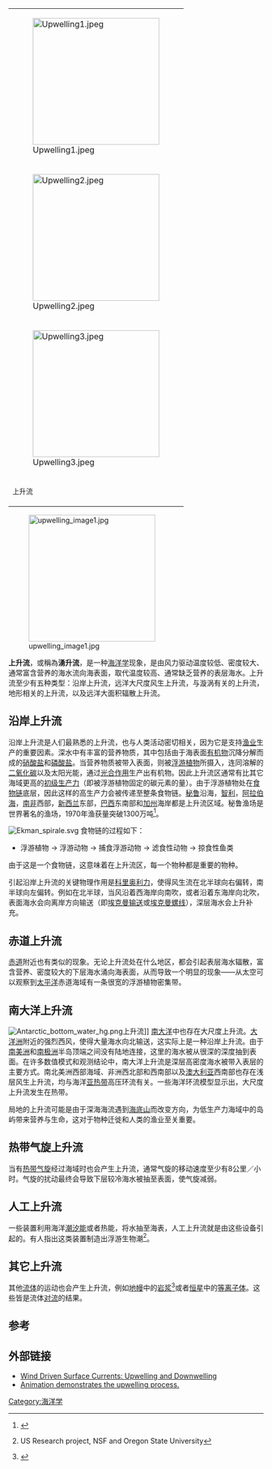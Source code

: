 {| border="0" cellpadding="1" cellspacing="2" style="float:right; margin: 0 0 10px 20px; width:200px; border: solid 1px #bbb; clear: right;"
| [[File:Upwelling1.jpeg|250px]]
|-
| [[File:Upwelling2.jpeg|250px]]
|-
| [[File:Upwelling3.jpeg|250px]]
|-
|<small>上升流</small>
|}
[[File:upwelling_image1.jpg|250px]]

'''上升流'''，或稱為'''湧升流'''，是一种[[物理海洋学|海洋学]]现象，是由风力驱动温度较低、密度较大、通常富含营养的海水流向海表面，取代温度较高、通常缺乏营养的表层海水。上升流至少有五种类型：沿岸上升流，远洋大尺度风生上升流，与漩涡有关的上升流，地形相关的上升流，以及远洋大面积辐散上升流。

== 沿岸上升流 ==
沿岸上升流是人们最熟悉的上升流，也与人类活动密切相关，因为它是支持[[渔业|渔业]]生产的重要因素。深水中有丰富的营养物质，其中包括由于海表面[[有机物|有机物]]沉降分解而成的[[硝酸盐|硝酸盐]]和[[磷酸盐|磷酸盐]]。当营养物质被带入表面，则被[[浮游植物|浮游植物]]所摄入，连同溶解的[[二氧化碳|二氧化碳]]以及太阳光能，通过[[光合作用|光合作用]]生产出有机物。因此上升流区通常有比其它海域更高的[[初级生产力|初级生产力]]（即被浮游植物固定的碳元素的量）。由于浮游植物处在[[食物链|食物链]]底层，因此这样的高生产力会被传递至整条食物链。[[秘鲁|秘鲁]]沿海，[[智利|智利]]，[[阿拉伯海|阿拉伯海]]，[[南非|南非]]西部，[[新西兰|新西兰]]东部，[[巴西|巴西]]东南部和[[加州|加州]]海岸都是上升流区域。秘鲁渔场是世界著名的渔场，1970年渔获量突破1300万吨<ref>{{cite web  | language =zh-cn  | publisher =中国科普博览＿海洋博物馆  | title =缓慢爬升的海流  | url =http://www.kepu.net.cn/gb/earth/ocean/abc/abc20403.html  | author =  | date =  | accessdate =2009-01-15  | archive-date =2021-07-08  | archive-url =https://web.archive.org/web/20210708054950/http://www.kepu.net.cn/gb/earth/ocean/abc/abc20403.html  | dead-url =no  }}</ref>。

[[File:Ekman_spirale.svg|left]]
食物链的过程如下：

* 浮游植物 → 浮游动物 → 捕食浮游动物 → 滤食性动物 → 掠食性鱼类

由于这是一个食物链，这意味着在上升流区，每一个物种都是重要的物种。

引起沿岸上升流的关键物理作用是[[科里奥利力|科里奥利力]]，使得风生流在北半球向右偏转，南半球向左偏转。例如在北半球，当风沿着西海岸向南吹，或者沿着东海岸向北吹，表面海水会向离岸方向输送（即[[埃克曼输送|埃克曼输送]]或[[埃克曼螺线|埃克曼螺线]]），深层海水会上升补充。

== 赤道上升流 ==
[[赤道|赤道]]附近也有类似的现象。无论上升流处在什么地区，都会引起表层海水辐散，富含营养、密度较大的下层海水涌向海表面，从而导致一个明显的现象——从太空可以观察到[[太平洋|太平洋]]赤道海域有一条很宽的浮游植物密集带。

== 南大洋上升流 ==
[[File:Antarctic_bottom_water_hg.png|thumbnail]]上升流]]
[[南大洋|南大洋]]中也存在大尺度上升流。[[大洋洲|大洋洲]]附近的强烈西风，使得大量海水向北输送，这实际上是一种沿岸上升流。由于[[南美洲|南美洲]]和[[南极洲|南极洲]]半岛顶端之间没有陆地连接，这里的海水被从很深的深度抽到表面。在许多数值模式和观测结论中，南大洋上升流是深层高密度海水被带入表层的主要方式。南北美洲西部海域、非洲西北部和西南部以及[[澳大利亚|澳大利亚]]西南部也存在浅层风生上升流，均与海洋[[亚热带|亚热带]]高压环流有关。一些海洋环流模型显示出，大尺度上升流发生在热带。

局地的上升流可能是由于深海海流遇到[[海底山|海底山]]而改变方向，为低生产力海域中的岛屿带来营养与生命，这对于物种迁徙和人类的渔业至关重要。

== 热带气旋上升流 ==
当有[[热带气旋|热带气旋]]经过海域时也会产生上升流，通常气旋的移动速度至少有8公里／小时。气旋的扰动最终会导致下层较冷海水被抽至表面，使气旋减弱。

== 人工上升流 ==
一些装置利用海洋[[潮汐能|潮汐能]]或者热能，将水抽至海表，人工上升流就是由这些设备引起的。有人指出这类装置制造出浮游生物潮<ref>{{cite web |url=http://oregonstate.edu/dept/ncs/newsarch/2008/Sep08/artificialupwelling.html |title=存档副本 |accessdate=2008-09-12 |deadurl=yes |archiveurl=https://web.archive.org/web/20090804092457/http://oregonstate.edu/dept/ncs/newsarch/2008/Sep08/artificialupwelling.html |archivedate=2009-08-04 }} US Research project, NSF and Oregon State University</ref>。

== 其它上升流 ==
其他[[流体|流体]]的运动也会产生上升流，例如[[地幔|地幔]]中的[[岩浆|岩浆]]<ref>{{cite web  | language =en  | publisher =  | title =Magma upwelling as driving mechanism for the stress build-up in the elastic lithosphere  | url =http://hraun.vedur.is/ja/skyrslur/prenlab/ed-pren2/all/node39.html  | author =  | date =  | accessdate =2009-01-15  | archive-date =2021-08-14  | archive-url =https://web.archive.org/web/20210814212819/http://hraun.vedur.is/ja/skyrslur/prenlab/ed-pren2/all/node39.html  | dead-url =no  }}</ref>或者[[恒星|恒星]]中的[[等离子体|等离子体]]。这些皆是流体[[对流|对流]]的结果。

== 参考 ==
{{Reflist}}<!--added above External links/Sources by script-assisted edit-->

== 外部链接 ==
* [http://oceanmotion.org/html/background/upwelling-and-downwelling.htm Wind Driven Surface Currents: Upwelling and Downwelling] {{Wayback|url=http://oceanmotion.org/html/background/upwelling-and-downwelling.htm |date=20220111102740 }}
* [http://www.classzone.com/books/earth_science/terc/content/visualizations/es2405/es2405page01.cfm?chapter_no=visualization Animation demonstrates the upwelling process.] {{Wayback|url=http://www.classzone.com/books/earth_science/terc/content/visualizations/es2405/es2405page01.cfm?chapter_no=visualization |date=20201106034551 }}

[[Category:海洋学|Category:海洋学]]